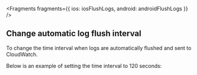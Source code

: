 
<Fragments
  fragments={{
    ios: iosFlushLogs,
    android: androidFlushLogs
  }}
/>

## Change automatic log flush interval
To change the time interval when logs are automatically flushed and sent to CloudWatch.

Below is an example of setting the time interval to 120 seconds:


<BlockSwitcher>
    <Block name="With Configuration File">
        <Fragments fragments={{all: commonflushInterval}}/>
    </Block>
    <Block name="With Code">
        <Fragments
            fragments={{
                ios: iosflushInterval,
                android: androidflushInterval
            }}/>
    </Block>
</BlockSwitcher>